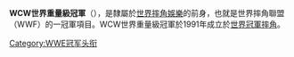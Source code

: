{{unreferenced|time=2013-06-08T07:41:49+00:00}}
{{Infobox championship
| 冠軍名稱          =WCW世界重量級冠軍
| 圖像              =DDPChampBelt.jpg
| 圖像大小          =
| 圖像說明          =WCW世界重量級冠軍腰帶（[[達勒斯·沛莒|達勒斯·沛莒]]手持）
| 現任冠軍王者      =
| 勝利日期          =
| 隸屬於            =[[世界冠軍摔角|世界冠軍摔角]]（1991年1月11日-2001年3月26日）<br/>[[世界摔角娛樂|世界摔角聯盟]]（2001年3月26日-2001年12月9日）
| 創建日期          =1991年1月11日
| 最多勝利次數保持人=[[瑞克·福萊爾|瑞克·福萊爾]]（7次）
| 首任冠軍          =[[瑞克·福萊爾|瑞克·福萊爾]]
| 最長連任時間保持人=[[霍克·霍肯|霍克·霍肯]]（469天）
| 最短連任時間保持人=[[克里斯·傑利可|克里斯·傑利可]]（13分30秒）
| 最年長冠軍王者    =[[瑞克·福萊爾|瑞克·福萊爾]]（51歲）
| 最年輕冠軍王者    =[[Big_Show|Big Show]]（23歲）
| 最重冠軍王者      =[[Big_Show|Big Show]]{{nobr|（{{convert|507|lb|kg|abbr=on}}）}}
| 最輕冠軍王者      ={{link-en|大衛·阿爾貴特|David Arquette}}{{nobr|（{{convert|150|lb|kg|abbr=on}}）}}
| 舊時名稱          ={{small|*WCW冠軍<br/>*nWo(世界重量級)冠軍<br/>*世界冠軍}}
| 舊時設計          =
}}

'''WCW世界重量級冠軍'''（{{lang-en|'''WCW World Heavyweight Championship'''}}），是隸屬於[[世界摔角娛樂|世界摔角娛樂]]的前身，也就是世界摔角聯盟（WWF）的一冠軍項目。WCW世界重量級冠軍於1991年成立於[[世界冠軍摔角|世界冠軍摔角]]。

{{WWE冠軍列表|WCW世界重量級冠軍}}

[[Category:WWE冠军头衔|Category:WWE冠军头衔]]